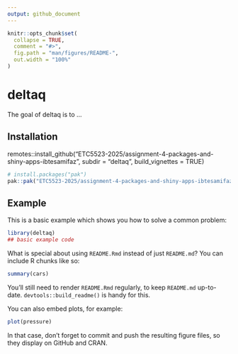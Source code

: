 ```yaml
---
output: github_document
---
```


<!-- README.md is generated from README.Rmd. Please edit that file -->

```r
knitr::opts_chunk$set(
  collapse = TRUE,
  comment = "#>",
  fig.path = "man/figures/README-",
  out.width = "100%"
)
```

# deltaq

<!-- badges: start -->
<!-- badges: end -->

The goal of deltaq is to ...

## Installation

remotes::install_github("ETC5523-2025/assignment-4-packages-and-shiny-apps-ibtesamifaz",
                        subdir = "deltaq", build_vignettes = TRUE)


``` r
# install.packages("pak")
pak::pak("ETC5523-2025/assignment-4-packages-and-shiny-apps-ibtesamifaz")
```

## Example

This is a basic example which shows you how to solve a common problem:

```r
library(deltaq)
## basic example code
```

What is special about using `README.Rmd` instead of just `README.md`? You can include R chunks like so:

```r
summary(cars)
```

You'll still need to render `README.Rmd` regularly, to keep `README.md` up-to-date. `devtools::build_readme()` is handy for this.

You can also embed plots, for example:

```r
plot(pressure)
```

In that case, don't forget to commit and push the resulting figure files, so they display on GitHub and CRAN.
